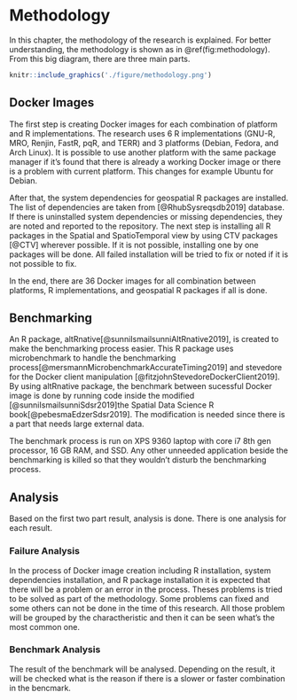 # Methodology {#methodology}

In this chapter, the methodology of the research is explained. For better understanding, the methodology is shown as in \@ref(fig:methodology). From this big diagram, there are three main parts.

```r
knitr::include_graphics('./figure/methodology.png')
```

## Docker Images

The first step is creating Docker images for each combination of platform and R implementations. The research uses 6 R implementations (GNU-R, MRO, Renjin, FastR, pqR, and TERR) and 3 platforms (Debian, Fedora, and Arch Linux). It is possible to use another platform with the same package manager if it's found that there is already a working Docker image or there is a problem with current platform. This changes for example Ubuntu for Debian.

After that, the system dependencies for geospatial R packages are installed. The list of dependencies are taken from [@RhubSysreqsdb2019] database. If there is uninstalled system dependencies or missing dependencies, they are noted and reported to the repository. The next step is installing all R packages in the Spatial and SpatioTemporal view by using CTV packages [@CTV] wherever possible. If it is not possible, installing one by one packages will be done. All failed installation will be tried to fix or noted if it is not possible to fix.

In the end, there are 36 Docker images for all combination between platforms, R implementations, and geospatial R packages if all is done.

## Benchmarking

An R package, altRnative[@sunniIsmailsunniAltRnative2019], is created to make the benchmarking process easier. This R package uses microbenchmark to handle the benchmarking process[@mersmannMicrobenchmarkAccurateTiming2019] and stevedore for the Docker client manipulation [@fitzjohnStevedoreDockerClient2019]. By using altRnative package, the benchmark between sucessful Docker image is done by running code inside the modified [@sunniIsmailsunniSdsr2019]the Spatial Data Science R book[@pebesmaEdzerSdsr2019]. The modification is needed since there is a part that needs large external data.

The benchmark process is run on XPS 9360 laptop with core i7 8th gen processor, 16 GB RAM, and SSD. Any other unneeded application beside the benchmarking is killed so that they wouldn't disturb the benchmarking process.

## Analysis

Based on the first two part result, analysis is done. There is one analysis for each result.

### Failure Analysis

In the process of Docker image creation including R installation, system dependencies installation, and R package installation it is expected that there will be a problem or an error in the process. Theses problems is tried to be solved as part of the methodology. Some problems can fixed and some others can not be done in the time of this research. All those problem will be grouped by the charactheristic and then it can be seen what's the most common one.

### Benchmark Analysis

The result of the benchmark will be analysed. Depending on the result, it will be checked what is the reason if there is a slower or faster combination in the bencmark.